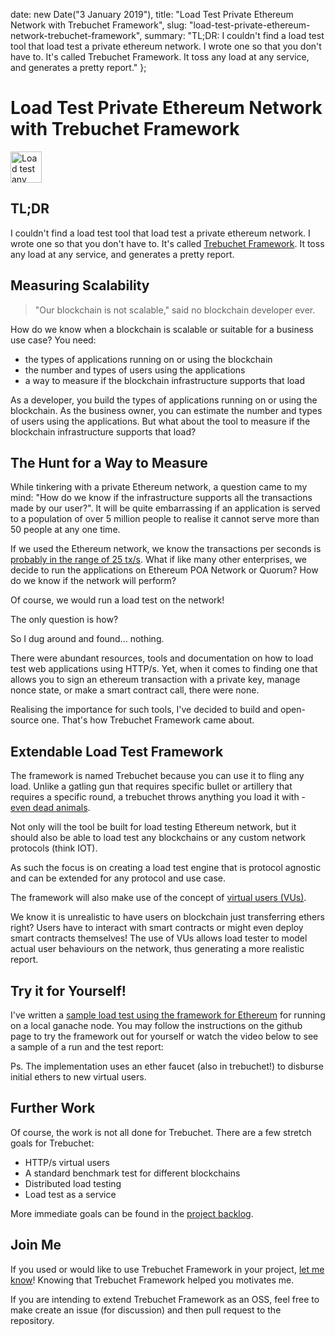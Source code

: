 
  date: new Date("3 January 2019"),
  title: "Load Test Private Ethereum Network with Trebuchet Framework",
  slug: "load-test-private-ethereum-network-trebuchet-framework",
  summary: "TL;DR: I couldn't find a load test tool that load test a private ethereum network. I wrote one so that you don't have to. It's called Trebuchet Framework. It toss any load at any service, and generates a pretty report."
};

Load Test Private Ethereum Network with Trebuchet Framework
===

<Image
  src="/blog/2019/1/trebuchet.png"
  alt="Load test any service with Trebuchet Framework"
  width="50"
  href="https://github.com/Trebuchet-Framework/Trebuchet"
/>

## TL;DR

I couldn't find a load test tool that load test a private ethereum network. I wrote one so that you don't have to. It's called <a href="https://github.com/Trebuchet-Framework/Trebuchet">Trebuchet Framework</a>. It toss any load at any service, and generates a pretty report.

## Measuring Scalability

> "Our blockchain is not scalable," said no blockchain developer ever.

How do we know when a blockchain is scalable or suitable for a business use case? You need: 

- the types of applications running on or using the blockchain
- the number and types of users using the applications
- a way to measure if the blockchain infrastructure supports that load

As a developer, you build the types of applications running on or using the blockchain. As the business owner, you can estimate the number and types of users using the applications. But what about the tool to measure if the blockchain infrastructure supports that load? 

## The Hunt for a Way to Measure

While tinkering with a private Ethereum network, a question came to my mind: "How do we know if the infrastructure supports all the transactions made by our user?". It will be quite embarrassing if an application is served to a population of over 5 million people to realise it cannot serve more than 50 people at any one time. 

If we used the Ethereum network, we know the transactions per seconds is [probably in the range of 25 tx/s](https://ethereum.stackexchange.com/questions/49484/how-many-transactions-per-second-can-ethereum-currently-handle-what-changes-wil). What if like many other enterprises, we decide to run the applications on Ethereum POA Network or Quorum? How do we know if the network will perform?

Of course, we would run a load test on the network!

The only question is how? 

So I dug around and found... nothing.

There were abundant resources, tools and documentation on how to load test web applications using HTTP/s. Yet, when it comes to finding one that allows you to sign an ethereum transaction with a private key, manage nonce state, or make a smart contract call, there were none. 

Realising the importance for such tools, I've decided to build and open-source one. That's how Trebuchet Framework came about. 

## Extendable Load Test Framework

The framework is named Trebuchet because you can use it to fling any load. Unlike a gatling gun that requires specific bullet or artillery that requires a specific round, a trebuchet throws anything you load it with - [even dead animals](https://en.wikipedia.org/wiki/History_of_biological_warfare). 

Not only will the tool be built for load testing Ethereum network, but it should also be able to load test any blockchains or any custom network protocols (think IOT). 

As such the focus is on creating a load test engine that is protocol agnostic and can be extended for any protocol and use case. 

The framework will also make use of the concept of [virtual users (VUs)](https://support.loadimpact.com/3.0/test-configuration/what-are-virtual-users-vus/). 

We know it is unrealistic to have users on blockchain just transferring ethers right? Users have to interact with smart contracts or might even deploy smart contracts themselves! The use of VUs allows load tester to model actual user behaviours on the network, thus generating a more realistic report.

## Try it for Yourself!

I've written a <a href="https://github.com/Trebuchet-Framework/Trebuchet-Box-Ethereum">sample load test using the framework for Ethereum</a> for running on a local ganache node. You may follow the instructions on the github page to try the framework out for yourself or watch the video below to see a sample of a run and the test report:

<Youtube url="tMq32N2aeww"/>

Ps. The implementation uses an ether faucet (also in trebuchet!) to disburse initial ethers to new virtual users. 

## Further Work

Of course, the work is not all done for Trebuchet. There are a few stretch goals for Trebuchet:
- HTTP/s virtual users
- A standard benchmark test for different blockchains
- Distributed load testing
- Load test as a service

More immediate goals can be found in the [project backlog](https://github.com/Trebuchet-Framework/Trebuchet/projects/1).

## Join Me

If you used or would like to use Trebuchet Framework in your project, [let me know](/contact)! Knowing that Trebuchet Framework helped you motivates me.

If you are intending to extend Trebuchet Framework as an OSS, feel free to make create an issue (for discussion) and then pull request to the repository.
